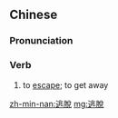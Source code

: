 {{also|逃脱}}
==Chinese==
{{zh-forms|s=逃脱}}

===Pronunciation===
{{zh-pron
|m=táotuō
|c=tou4 tyut3
|mn=tô-thoat
|cat=v
}}

===Verb===
{{zh-verb}}

# {{lb|zh|literary}} to [[escape]]; to get away

[[zh-min-nan:逃脫]]
[[mg:逃脫]]